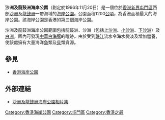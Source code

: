  {{Unreferenced |time=2010-04-13T15:19:25+00:00 }} 
'''沙洲及龍鼓洲海岸公園'''（劃定於1996年11月20日）是一個位於[[香港|香港]][[新界|新界]][[屯門區|屯門區]]西部[[沙洲_(香港)|沙洲]]及[[龍鼓洲|龍鼓洲]]一帶海域的[[香港海岸公園|海岸公園]]。公園面積1200[[公頃|公頃]]，為香港面積最大的海岸公園。該海岸公園是香港的第三個海岸公園。

沙洲及龍鼓洲海岸公園範圍包括龍鼓洲、沙洲（包括[[上沙洲|上沙洲]]、[[小沙洲|小沙洲]]、[[下沙洲|下沙洲]]）及[[白洲_(香港)|白洲]]。園內可發現[[中華白海豚|中華白海豚]]的蹤跡。由於受到[[珠江|珠江]]流水令海水變淡及增加營養，使該處擁有大量海洋[[魚|魚]]類及[[貝|貝]]類資源。

==參見==
* [[香港海岸公園|香港海岸公園]]

==外部連結==
*[http://www.fotop.net/tptravel/shachau 沙洲及龍鼓洲海岸公園相片集] {{Wayback|url=http://www.fotop.net/tptravel/shachau |date=20140215000351 }}

{{香港海岸公園}}

[[Category:香港海岸公園|Category:香港海岸公園]]
[[Category:屯門區|Category:屯門區]]
[[Category:香港之最|Category:香港之最]]